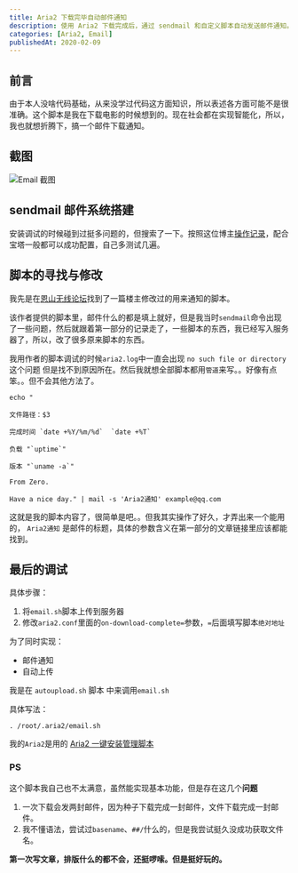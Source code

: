 ```yaml
---
title: Aria2 下载完毕自动邮件通知
description: 使用 Aria2 下载完成后，通过 sendmail 和自定义脚本自动发送邮件通知。
categories: [Aria2, Email]
publishedAt: 2020-02-09
---
```


## 前言

由于本人没啥代码基础，从来没学过代码这方面知识，所以表述各方面可能不是很准确。这个脚本是我在下载电影的时候想到的。现在社会都在实现智能化，所以，我也就想折腾下，搞一个邮件下载通知。

## 截图

![Email 截图](https://cdn.yikzero.com/markdown/images/202311050924340.png)

## sendmail 邮件系统搭建

安装调试的时候碰到过挺多问题的，但搜索了一下。按照这位博主[操作记录](https://www.cnblogs.com/kevingrace/p/6143977.html)，配合宝塔一般都可以成功配置，自己多测试几遍。

## 脚本的寻找与修改

我先是在[恩山无线论坛](https://www.right.com.cn/forum/thread-163098-1-1.html)找到了一篇楼主修改过的用来通知的脚本。

该作者提供的脚本里，邮件什么的都是填上就好，但是我当时`sendmail`命令出现了一些问题，然后就跟着第一部分的记录走了，一些脚本的东西，我已经写入服务器了，所以，改了很多原来脚本的东西。

我用作者的脚本调试的时候`aria2.log`中一直会出现 `no such file or directory`这个问题 但是找不到原因所在。然后我就想全部脚本都用`管道`来写。。好像有点笨。。但不会其他方法了。

```shell
echo "

文件路径：$3

完成时间 `date +%Y/%m/%d`  `date +%T`

负载 "`uptime`"

版本 "`uname -a`"

From Zero.

Have a nice day." | mail -s 'Aria2通知' example@qq.com
```

这就是我的脚本内容了，很简单是吧。。但我其实操作了好久，才弄出来一个能用的， `Aria2通知` 是邮件的标题，具体的参数含义在第一部分的文章链接里应该都能找到。

## 最后的调试

具体步骤：

1. 将`email.sh`脚本上传到服务器
2. 修改`aria2.conf`里面的`on-download-complete=`参数，`=`后面填写脚本`绝对地址`

为了同时实现：

- 邮件通知
- 自动上传

我是在 `autoupload.sh` 脚本 中来调用`email.sh`

具体写法：

```shell
. /root/.aria2/email.sh
```

我的`Aria2`是用的 [Aria2 一键安装管理脚本](https://github.com/P3TERX/aria2.sh)


### PS

这个脚本我自己也不太满意，虽然能实现基本功能，但是存在这几个**问题**

1. 一次下载会发两封邮件，因为种子下载完成一封邮件，文件下载完成一封邮件。
2. 我不懂语法，尝试过`basename`、`##/`什么的，但是我尝试挺久没成功获取文件名。

**第一次写文章，排版什么的都不会，还挺啰嗦。但是挺好玩的。**